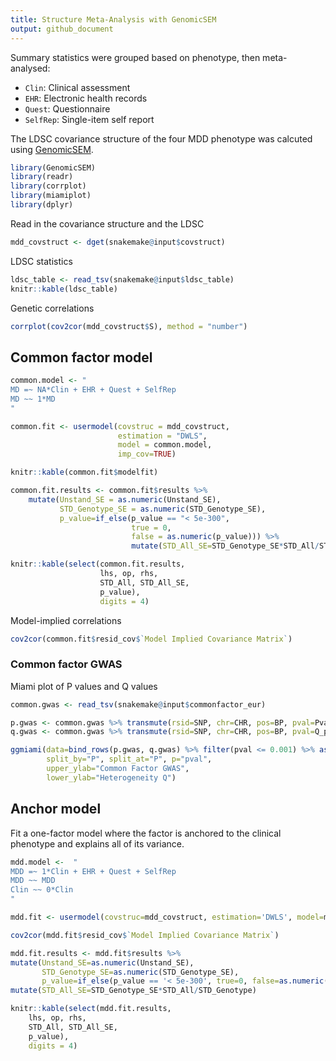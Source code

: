 ```yaml
---
title: Structure Meta-Analysis with GenomicSEM
output: github_document
---
```


Summary statistics were grouped based on phenotype, then meta-analysed:

- `Clin`: Clinical assessment
- `EHR`: Electronic health records
- `Quest`: Questionnaire
- `SelfRep`: Single-item self report

The LDSC covariance structure of the four MDD phenotype was calcuted using [GenomicSEM](https://github.com/GenomicSEM/GenomicSEM).

```r
library(GenomicSEM)
library(readr)
library(corrplot)
library(miamiplot)
library(dplyr)
```

Read in the covariance structure and the LDSC 

```r

mdd_covstruct <- dget(snakemake@input$covstruct)

```

LDSC statistics

```r
ldsc_table <- read_tsv(snakemake@input$ldsc_table)
knitr::kable(ldsc_table)
```

Genetic correlations

```r

corrplot(cov2cor(mdd_covstruct$S), method = "number")

```

## Common factor model

```r

common.model <- "
MD =~ NA*Clin + EHR + Quest + SelfRep
MD ~~ 1*MD
"

common.fit <- usermodel(covstruc = mdd_covstruct,
                        estimation = "DWLS",
                        model = common.model,
                        imp_cov=TRUE)

```

```r

knitr::kable(common.fit$modelfit)

```

```r

common.fit.results <- common.fit$results %>%
    mutate(Unstand_SE = as.numeric(Unstand_SE),
           STD_Genotype_SE = as.numeric(STD_Genotype_SE),
           p_value=if_else(p_value == "< 5e-300",
                           true = 0,
                           false = as.numeric(p_value))) %>%
                           mutate(STD_All_SE=STD_Genotype_SE*STD_All/STD_Genotype) 

knitr::kable(select(common.fit.results,
                    lhs, op, rhs,
                    STD_All, STD_All_SE,
                    p_value),
                    digits = 4)

```

Model-implied correlations

```r

cov2cor(common.fit$resid_cov$`Model Implied Covariance Matrix`)

```

### Common factor GWAS

Miami plot of P values and Q values

```r

common.gwas <- read_tsv(snakemake@input$commonfactor_eur)

p.gwas <- common.gwas %>% transmute(rsid=SNP, chr=CHR, pos=BP, pval=Pval_Estimate, P="P")
q.gwas <- common.gwas %>% transmute(rsid=SNP, chr=CHR, pos=BP, pval=Q_pval, P="Q")

ggmiami(data=bind_rows(p.gwas, q.gwas) %>% filter(pval <= 0.001) %>% as.data.frame(),
        split_by="P", split_at="P", p="pval",
        upper_ylab="Common Factor GWAS",
        lower_ylab="Heterogeneity Q")

```

## Anchor model

Fit a one-factor model where the factor is anchored to the clinical phenotype and explains all of its variance.

```r

mdd.model <-  "
MDD =~ 1*Clin + EHR + Quest + SelfRep
MDD ~~ MDD
Clin ~~ 0*Clin
"

```

```r
mdd.fit <- usermodel(covstruc=mdd_covstruct, estimation='DWLS', model=mdd.model, imp_cov=TRUE)
```


```r

cov2cor(mdd.fit$resid_cov$`Model Implied Covariance Matrix`)

```

```r

mdd.fit.results <- mdd.fit$results %>%
mutate(Unstand_SE=as.numeric(Unstand_SE),
       STD_Genotype_SE=as.numeric(STD_Genotype_SE),
       p_value=if_else(p_value == '< 5e-300', true=0, false=as.numeric(p_value))) %>%
mutate(STD_All_SE=STD_Genotype_SE*STD_All/STD_Genotype) 

knitr::kable(select(mdd.fit.results,
    lhs, op, rhs,
    STD_All, STD_All_SE,
    p_value),
    digits = 4)

```
